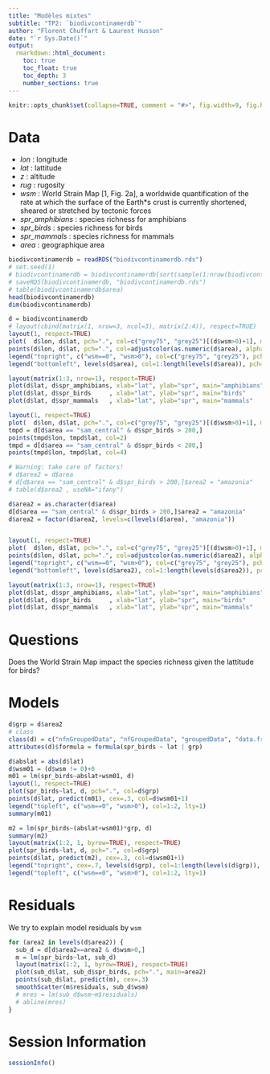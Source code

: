 ```yaml
---
title: "Modèles mixtes"
subtitle: "TP2: `biodivcontinamerdb`"
author: "Florent Chuffart & Laurent Husson"
date: "`r Sys.Date()`"
output: 
  rmarkdown::html_document:
    toc: true
    toc_float: true
    toc_depth: 3
    number_sections: true
---
```







```r
knitr::opts_chunk$set(collapse=TRUE, comment = "#>", fig.width=9, fig.height=4.5, eval=TRUE, echo=TRUE, results="verbatim", warning=FALSE)
```

# Data

  -  *lon*            : longitude
  -  *lat*            : lattitude
  -  *z*              : altitude
  -  *rug*            : rugosity
  -  *wsm*            : World Strain Map [1, Fig. 2a], a worldwide quantification of the rate at which the surface of the Earth*s crust is currently shortened, sheared or stretched by tectonic forces
  -  *spr_amphibians* : species richness for amphibians
  -  *spr_birds*      : species richness for birds   
  -  *spr_mammals*    : species richness for mammals
  -  *area*           : geographique area
                 
                 
                


```r
biodivcontinamerdb = readRDS("biodivcontinamerdb.rds")
# set.seed(1)
# biodivcontinamerdb = biodivcontinamerdb[sort(sample(1:nrow(biodivcontinamerdb), 30000)), ]
# saveRDS(biodivcontinamerdb, "biodivcontinamerdb.rds")
# table(biodivcontinamerdb$area)
head(biodivcontinamerdb)
dim(biodivcontinamerdb)
```


```r
d = biodivcontinamerdb
# layout(cbind(matrix(1, nrow=3, ncol=3), matrix(2:4)), respect=TRUE)
layout(1, respect=TRUE)
plot(  d$lon, d$lat, pch=".", col=c("grey75", "grey25")[(d$wsm>0)+1], main="North, Central and South American west coast" )
points(d$lon, d$lat, pch=".", col=adjustcolor(as.numeric(d$area), alpha.f=.1))
legend("topright", c("wsm==0", "wsm>0"), col=c("grey75", "grey25"), pch=15)
legend("bottomleft", levels(d$area), col=1:length(levels(d$area)), pch=15)

```


```r
layout(matrix(1:3, nrow=1), respect=TRUE)
plot(d$lat, d$spr_amphibians, xlab="lat", ylab="spr", main="amphibians", pch=".", col=adjustcolor(as.numeric(d$area), alpha.f=.1))
plot(d$lat, d$spr_birds     , xlab="lat", ylab="spr", main="birds"     , pch=".", col=adjustcolor(as.numeric(d$area), alpha.f=.1))
plot(d$lat, d$spr_mammals   , xlab="lat", ylab="spr", main="mammals"   , pch=".", col=adjustcolor(as.numeric(d$area), alpha.f=.1))
```

```r
layout(1, respect=TRUE)
plot(  d$lon, d$lat, pch=".", col=c("grey75", "grey25")[(d$wsm>0)+1], main="North, Central and South American west coast" )
tmpd = d[d$area == "sam_central" & d$spr_birds > 200,]
points(tmpd$lon, tmpd$lat, col=2)
tmpd = d[d$area == "sam_central" & d$spr_birds < 200,]
points(tmpd$lon, tmpd$lat, col=4)

# Warning: take care of factors!
# d$area2 = d$area
# d[d$area == "sam_central" & d$spr_birds > 200,]$area2 = "amazonia"
# table(d$area2 , useNA="ifany")

d$area2 = as.character(d$area)
d[d$area == "sam_central" & d$spr_birds > 200,]$area2 = "amazonia"
d$area2 = factor(d$area2, levels=c(levels(d$area), "amazonia"))


layout(1, respect=TRUE)
plot(  d$lon, d$lat, pch=".", col=c("grey75", "grey25")[(d$wsm>0)+1], main="North, Central and South American west coast" )
points(d$lon, d$lat, pch=".", col=adjustcolor(as.numeric(d$area2), alpha.f=.1))
legend("topright", c("wsm==0", "wsm>0"), col=c("grey75", "grey25"), pch=15)
legend("bottomleft", levels(d$area2), col=1:length(levels(d$area2)), pch=15)
```


```r
layout(matrix(1:3, nrow=1), respect=TRUE)
plot(d$lat, d$spr_amphibians, xlab="lat", ylab="spr", main="amphibians", pch=".", col=adjustcolor(as.numeric(d$area2), alpha.f=.1))
plot(d$lat, d$spr_birds     , xlab="lat", ylab="spr", main="birds"     , pch=".", col=adjustcolor(as.numeric(d$area2), alpha.f=.1))
plot(d$lat, d$spr_mammals   , xlab="lat", ylab="spr", main="mammals"   , pch=".", col=adjustcolor(as.numeric(d$area2), alpha.f=.1))
```





# Questions

Does the World Strain Map impact the species richness given the lattitude for birds?








# Models




```r
d$grp = d$area2
# class
class(d) = c("nfnGroupedData", "nfGroupedData", "groupedData", "data.frame")
attributes(d)$formula = formula(spr_birds ~ lat | grp)
```





```r
d$abslat = abs(d$lat)
d$wsm01 = (d$wsm != 0)+0
m01 = lm(spr_birds~abslat+wsm01, d)
layout(1, respect=TRUE)
plot(spr_birds~lat, d, pch=".", col=d$grp)
points(d$lat, predict(m01), cex=.3, col=d$wsm01+1)
legend("topleft", c("wsm==0", "wsm>0"), col=1:2, lty=1)
summary(m01)
```

```r
m2 = lm(spr_birds~(abslat+wsm01)*grp, d)
summary(m2)
layout(matrix(1:2, 1, byrow=TRUE), respect=TRUE)
plot(spr_birds~lat, d, pch=".", col=d$grp)
points(d$lat, predict(m2), cex=.3, col=d$wsm01+1)
legend("topright", cex=.7, levels(d$grp), col=1:length(levels(d$grp)), pch=16)
legend("topleft", c("wsm==0", "wsm>0"), col=1:2, lty=1)
```








# Residuals

We try to explain model residuals by `wsm`

```r
for (area2 in levels(d$area2)) {
  sub_d = d[d$area2==area2 & d$wsm>0,]
  m = lm(spr_birds~lat, sub_d)
  layout(matrix(1:2, 1, byrow=TRUE), respect=TRUE)  
  plot(sub_d$lat, sub_d$spr_birds, pch=".", main=area2)
  points(sub_d$lat, predict(m), cex=.3)
  smoothScatter(m$residuals, sub_d$wsm)
  # mres = lm(sub_d$wsm~m$residuals)
  # abline(mres)
}
```


# Session Information

```r
sessionInfo()
```




